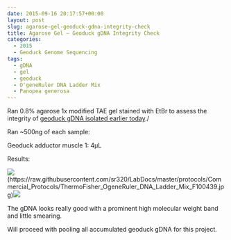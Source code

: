 ```yaml
---
date: 2015-09-16 20:17:57+00:00
layout: post
slug: agarose-gel-geoduck-gdna-integrity-check
title: Agarose Gel – Geoduck gDNA Integrity Check
categories:
  - 2015
  - Geoduck Genome Sequencing
tags:
  - gDNA
  - gel
  - geoduck
  - O'geneRuler DNA Ladder Mix
  - Panopea generosa
---
```


Ran 0.8% agarose 1x modified TAE gel stained with EtBr to assess the integrity of [geoduck gDNA isolated earlier today](https://robertslab.github.io/sams-notebook/posts/2015-09-16-genomic-dna-isolation-geoduck-adductor-muscle-foot-4/)./

Ran ~500ng of each sample:

Geoduck adductor muscle 1: 4μL



Results:



![](https://raw.githubusercontent.com/sr320/LabDocs/master/protocols/Commercial_Protocols/ThermoFisher_OgeneRuler_DNA_Ladder_Mix_F100439.jpg)(https://raw.githubusercontent.com/sr320/LabDocs/master/protocols/Commercial_Protocols/ThermoFisher_OgeneRuler_DNA_Ladder_Mix_F100439.jpg)[![](http://eagle.fish.washington.edu/Arabidopsis/20150916_gel_gDNA_geoduck.jpg)](http://eagle.fish.washington.edu/Arabidopsis/20150916_gel_gDNA_geoduck.jpg)





The gDNA looks really good with a prominent high molecular weight band and little smearing.

Will proceed with pooling all accumulated geoduck gDNA for this project.
